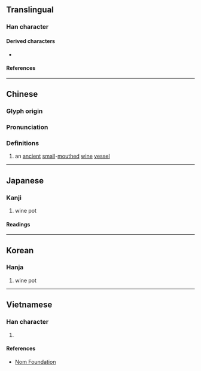{{also|㔽}}
{{character info/new}}
==Translingual==

===Han character===
{{Han char|rn=25|rad=卜|as=05|sn=7|four=21600|canj=YWS|ids=⿱[[卜|⺊]][[囙]]}}

====Derived characters====
* {{l|mul|[[逌]], [[䚃]], [[𨛕]], [[𭴭]], [[𤈴]], [[𪾏]], [[𢈞]], [[𠧠]], [[𤨗]], [[𨖯]], [[𨗰]], [[𨙃]]}}

====References====
{{Han ref|kx=0158.060|dkj=02791|dj=0362.070|hdz=10093.150|uh=5363}}

----

==Chinese==
{{zh-forms|alt=㔽}}

===Glyph origin===
{{rfe|lang=zh}}

===Pronunciation===
{{zh-pron
|m=yǒu
|c=jau5
|mn=iú/iû
|mc=y
|oc=y
|ma=
|cat=n
}}

===Definitions===
{{zh-hanzi}}

# {{lb|zh|historical}} an [[ancient]] [[small]]-[[mouthed]] [[wine]] [[vessel]]

----

==Japanese==

===Kanji===
{{ja-kanji|grade=|rs=卜05}}

# wine pot

====Readings====
{{ja-readings
|on=ゆう, ゆ
|kun=さけつぼ
}}

----

==Korean==

===Hanja===
{{ko-hanja|유}}

# wine pot

----

==Vietnamese==

===Han character===
{{vi-readings|rs=卜05|reading=dữu}}

# {{defn|lang=vi|sort=卜05}}

====References====
*[http://nomfoundation.org/common/nom_details.php?codepoint=5363 Nom Foundation]